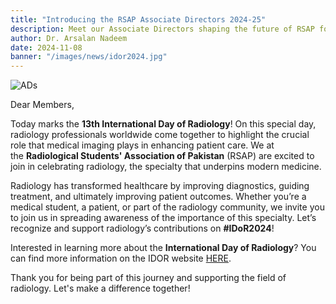 ```yaml
---
title: "Introducing the RSAP Associate Directors 2024-25"
description: Meet our Associate Directors shaping the future of RSAP for 2024-25.
author: Dr. Arsalan Nadeem
date: 2024-11-08
banner: "/images/news/idor2024.jpg"
---
```


![ADs](https://www.rsap.pk/images/news/idor2024.jpg)

Dear Members,

Today marks the **13th International Day of Radiology**! On this special day, radiology professionals worldwide come together to highlight the crucial role that medical imaging plays in enhancing patient care. We at the **Radiological Students' Association of Pakistan** (RSAP) are excited to join in celebrating radiology, the specialty that underpins modern medicine.

Radiology has transformed healthcare by improving diagnostics, guiding treatment, and ultimately improving patient outcomes. Whether you’re a medical student, a patient, or part of the radiology community, we invite you to join us in spreading awareness of the importance of this specialty. Let’s recognize and support radiology’s contributions on **#IDoR2024**!

Interested in learning more about the **International Day of Radiology**? You can find more information on the IDOR website [HERE](https://www.internationaldayofradiology.com/about-idor/).

Thank you for being part of this journey and supporting the field of radiology. Let's make a difference together!